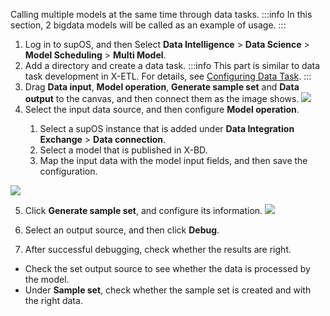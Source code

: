 Calling multiple models at the same time through data tasks.
:::info
In this section, 2 bigdata models will be called as an example of usage.
:::
1. Log in to supOS, and then Select **Data Intelligence** > **Data Science** > **Model Scheduling** > **Multi Model**.
2. Add a directory and create a data task.
:::info
This part is similar to data task development in X-ETL. For details, see <a href="../Using supETL/Configuring Data Task">Configuring Data Task</a>.
:::
3. Drag **Data input**, **Model operation**, **Generate sample set** and **Data output** to the canvas, and then connect them as the image shows.
![](https://wordpressfreezonex.oss-accelerate.aliyuncs.com/supBD/15.png)
4. Select the input data source, and then configure **Model operation**.

<ol>
<ol>
<li>Select a supOS instance that is added under <b>Data Integration Exchange</b> > <b>Data connection</b>.</li>
<li>Select a model that is published in X-BD.</li>
<li>Map the input data with the model input fields, and then save the configuration.</li>
</ol>
</ol>

![](https://wordpressfreezonex.oss-accelerate.aliyuncs.com/supBD/14.png)

5. Click **Generate sample set**, and configure its information.
![](https://wordpressfreezonex.oss-accelerate.aliyuncs.com/supBD/16.png)

6. Select an output source, and then click **Debug**.
7. After successful debugging, check whether the results are right.
- Check the set output source to see whether the data is processed by the model.
- Under **Sample set**, check whether the sample set is created and with the right data.
